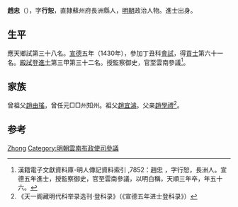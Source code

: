 {{Otheruses|other=名为赵忠的其他人物|赵忠}}

'''趙忠'''（{{bd|1404年||1459年}}），字'''行恕'''，直隸蘇州府長洲縣人，[[明朝|明朝]]政治人物。進士出身。

== 生平 ==
應天鄉試第三十八名。[[宣德|宣德]]五年（1430年），參加丁丑科[[會試|會試]]，得[[貢士|貢士]]第六十一名。[[殿試|殿試]]登[[進士|進士]]第三甲第三十二名。授監察御史，官至雲南參議<ref>漢籍電子文獻資料庫-明人傳記資料索引 ,7852：趙忠 ，字行恕，長洲人。宣德五年進士，授監察御史，官至雲南參議，以明白稱，天順三年卒，年五十六。	</ref>。

== 家族 ==
曾祖父[[趙由瑤|趙由瑤]]，曾任元□□州知州。祖父[[趙宜濬|趙宜濬]]。父亲[[趙學禮|趙學禮]]<ref>《天一阁藏明代科举录选刊·登科录》（《宣德五年进士登科录》）</ref>。

== 参考 ==
{{reflist}}

{{明朝人物小作品}}
{{宣德五年庚戌科殿試金榜}}

{{Authority control}}
{{DEFAULTSORT:Zhao赵}}
[[Category:赵姓|Zhong]]
[[Category:明朝雲南布政使司參議|Category:明朝雲南布政使司參議]]